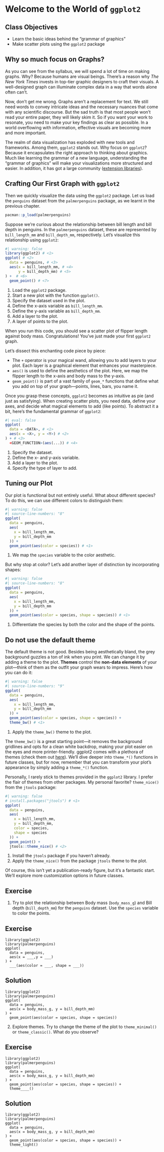 # Welcome to the World of `ggplot2`

::: {.callout-note}
## Class Objectives
- Learn the basic ideas behind the "grammar of graphics"
- Make scatter plots using the `ggplot2` package
:::

## Why so much focus on Graphs?
As you can see from the syllabus, we will spend a lot of time on making graphs. Why? Because humans are visual beings. There's a reason why *The New York Times* invests in top-tier graphic designers to craft their visuals. A well-designed graph can illuminate complex data in a way that words alone often can't.

Now, don't get me wrong. Graphs aren't a replacement for text. We still need words to convey intricate ideas and the necessary nuances that come with any scientific discourse. But the sad truth is that most people won't read your entire paper, they will likely skim it. So if you want your work to resonate, you need to make your key findings as clear as possible. In a world overflowing with information, effective visuals are becoming more and more important.

The realm of data visualization has exploded with new tools and frameworks. Among them, `ggplot2` stands out. Why focus on `ggplot2`? Because it encapsulates the right approach to thinking about graphics. Much like learning the grammar of a new language, understanding the "grammar of graphics" will make your visualizations more structured and easier. In addition, it has got a large community ([extension libraries](https://exts.ggplot2.tidyverse.org/gallery/)).

## Crafting Our First Graph with `ggplot2`
Then we quickly visualize the data using the `ggplot2` package.
Let us load the `penguins` dataset from the `palmerpenguins` package, as we learnt in the previous chapter.
```r
pacman::p_load(palmerpenguins) 
```

Suppose we’re curious about the relationship between bill length and bill depth in penguins. In the `palmerpenguins` dataset, these are represented by `bill_length_mm` and `bill_depth_mm`, respectively. Let’s visualize this relationship using `ggplot2`:
```r
#| warning: false
library(ggplot2) # <1>
ggplot( # <2>
  data = penguins, # <3>
  aes(x = bill_length_mm, # <4> 
      y = bill_depth_mm) # <5>
) +  # <6>
  geom_point() # <7>
```
1. Load the `ggplot2` package.
2. Start a new plot with the function `ggplot()`.
3. Specify the dataset used in the plot.
4. Define the x-axis variable as `bill_length_mm`.
5. Define the y-axis variable as `bill_depth_mm`.
6. Add a layer to the plot.
7. A layer of points to the plot.

When you run this code, you should see a scatter plot of flipper length against body mass. Congratulations! You've just made your first `ggplot2` graph.

Let’s dissect this enchanting code piece by piece:

- The `+` operator is your magical wand, allowing you to add layers to your plot. Each layer is a graphical element that enhances your masterpiece.
- `aes()` is used to define the aesthetics of the plot. Here, we map the flipper length to the x-axis and body mass to the y-axis.
- `geom_point()` is part of a vast family of `geom_*` functions that define what you add on top of your graph—points, lines, bars, you name it.

Once you grasp these concepts, `ggplot2` becomes as intuitive as pie (and just as satisfying). When creating scatter plots, you need data, define your axes, and decide what magical elements to add (like points). To abstract it a bit, here’s the fundamental grammar of `ggplot2`:
```r
#| eval: false
ggplot(
  data = <DATA>, # <1>
  aes(x = <X>, y = <Y>) # <2>
) + # <3>
  <GEOM_FUNCTION>(aes(...)) # <4>
```
1. Specify the dataset.
2. Define the x- and y-axis variable.
3. Add a layer to the plot.
4. Specify the type of layer to add.

## Tuning our Plot
Our plot is functional but not entirely useful. What about different species? To do this, we can use different colors to distinguish them:
```r
#| warning: false
#| source-line-numbers: "8"
ggplot(
  data = penguins,
  aes(
    x = bill_length_mm,
    y = bill_depth_mm
  )) +
  geom_point(aes(color = species)) # <1>
```
1. We map the `species` variable to the color aesthetic.

But why stop at color? Let’s add another layer of distinction by incorporating shapes:
```r
#| warning: false
#| source-line-numbers: "8"
ggplot(
  data = penguins,
  aes(
    x = bill_length_mm,
    y = bill_depth_mm 
  )) +
  geom_point(aes(color = species, shape = species)) # <1>
```
1. Differentiate the species by both the color and the shape of the points.

## Do not use the default theme
The default theme is not good. Besides being aesthetically bland, the grey background guzzles a ton of ink when you print. We can change it by adding a theme to the plot. **Themes** control the **non-data elements** of your plot—think of them as the outfit your graph wears to impress. Here's how you can do it:
```r
#| warning: false
#| source-line-numbers: "9"
ggplot(
  data = penguins,
  aes(
    x = bill_length_mm,
    y = bill_depth_mm 
  )) +
  geom_point(aes(color = species, shape = species)) +
  theme_bw() # <1>
```
1. Apply the `theme_bw()` theme to the plot.

The `theme_bw()` is a great starting point—it removes the background gridlines and opts for a clean white backdrop, making your plot easier on the eyes and more printer-friendly. ggplot2 comes with a plethora of themes (check them out [here](https://ggplot2.tidyverse.org/reference/ggtheme.html)). We’ll dive deeper into `theme_*()` functions in future classes, but for now, remember that you can transform your plot’s appearance by simply adding a `theme_*()` function.

Personally, I rarely stick to themes provided in the `ggplot2` library. I prefer the flair of themes from other packages. My personal favorite? `theme_nice()` from the `jtools` package:

```r
#| warning: false
# install.packages("jtools") # <1>
ggplot(
  data = penguins,
  aes(
    x = bill_length_mm,
    y = bill_depth_mm,
    color = species,
    shape = species
  )) +
  geom_point() +
  jtools::theme_nice() # <2>
```
1. Install the `jtools` package if you haven't already.
2. Apply the `theme_nice()` from the package `jtools` theme to the plot.

<!-- ::: {.callout-tip}
## Why is this a default theme?
::: -->

Of course, this isn’t yet a publication-ready figure, but it’s a fantastic start. We’ll explore more customization options in future classes. 

## Exercise {-}
1. Try to plot the relationship between Body mass (`body_mass_g`) and Bill depth (`bill_depth_mm`) for the `penguins` dataset. Use the `species` variable to color the points.

::: {.panel-tabset}
## Exercise
```webr
library(ggplot2)
library(palmerpenguins)
ggplot(
  data = penguins,
  aes(x = ___,y = ___)
) +
  ___(aes(color = ___, shape = ___))
```

## Solution
```webr
library(ggplot2)
library(palmerpenguins)
ggplot(
  data = penguins,
  aes(x = body_mass_g, y = bill_depth_mm)
) +
  geom_point(aes(color = species, shape = species)) 
```
:::

2. Explore themes. Try to change the theme of the plot to `theme_minimal()` or `theme_classic()`. What do you observe?
  
::: {.panel-tabset}
## Exercise
```webr
library(ggplot2)
library(palmerpenguins)
ggplot(
  data = penguins,
  aes(x = body_mass_g, y = bill_depth_mm)
) +
  geom_point(aes(color = species, shape = species)) +
  theme____()
```

## Solution
```webr
library(ggplot2)
library(palmerpenguins)
ggplot(
  data = penguins,
  aes(x = body_mass_g, y = bill_depth_mm)
) +
  geom_point(aes(color = species, shape = species)) +
  theme_light()
```
:::